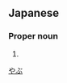 ==Japanese==
{{ja-kanjitab|屋|部}}

===Proper noun===
{{ja-pos|proper|やぶ}}

# {{surname|lang=ja}}

[[Category:Japanese surnames|やぶ]]